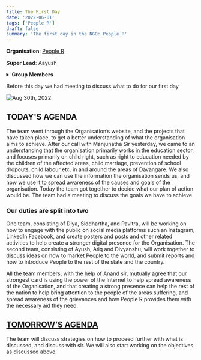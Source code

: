 ```yaml
---
title: The First Day
date: '2022-06-01'
tags: ['People R']
draft: false
summary: 'The first day in the NGO: People R'
---
```


**Organisation**: [People R](https://people.1ngo.in/#Home)

**Super Lead**: Aayush

<details className="mb-12">

<summary>
  <strong style={{ color: '#ec4899', cursor: 'pointer' }}>Group Members</strong>
</summary>
`1. Pavitra Satish (Group Lead)`

`2. Ayush Saraf`

`3. Diya Kulkarni`

`4. Siddharthareddy Dav`

`5. Atiq Urrehaman`

`6. Divyanshu`

</details>

Before this day we had meeting to discuss what to do for our first day

![Aug 30th, 2022](/static/images/30th-05-2022.png)

## TODAY'S AGENDA

The team went through the Organisation’s website, and the projects that have taken place, to get a better understanding of what the organisation aims to achieve.
After our call with Manjunatha Sir yesterday, we came to an understanding that the organisation primarily works in the education sector, and focuses primarily on child right, such as right to education needed by the children of the affected areas, child marriage, prevention of school dropouts, child labour etc. in and around the areas of Davangare.
We also discussed how we can use the information the organisation sends us, and how we use it to spread awareness of the causes and goals of the organisation.
Today the team got together to decide what our plan of action would be.
The team had a meeting to discuss the goals we have to achieve.

### Our duties are split into two

One team, consisting of Diya, Siddhartha, and Pavitra, will be working on how to engage with the public on social media platforms such an Instagram, LinkedIn Facebook, and create posters and posts and other related activities to help create a stronger digital presence for the Organisation.
The second team, consisting of Ayush, Atiq and Divyanshu, will work together to discuss ideas on how to market People to the world, and submit reports and how to introduce People to the rest of the state and the country.

All the team members, with the help of Anand sir, mutually agree that our strongest card is using the power of the Internet to help spread awareness of the Organisation, and that creating a strong presence can help the rest of the nation to help bring attention to the people of the areas suffering, and spread awareness of the grievances and how People R provides them with the necessary aid they need.

## [TOMORROW’S AGENDA](https://atiq-urrehaman.vercel.app/blog/july-22/studied-about-org)

The team will discuss strategies on how to proceed further with what is discussed, and discuss with sir. We will also start working on the objectives as discussed above.
